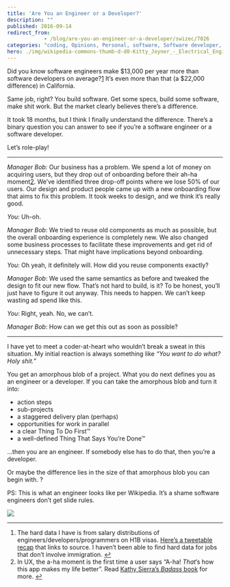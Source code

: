```yaml
---
title: 'Are You an Engineer or a Developer?'
description: ""
published: 2016-09-14
redirect_from: 
            - /blog/are-you-an-engineer-or-a-developer/swizec/7026
categories: "coding, Opinions, Personal, software, Software developer, Software development, Software engineer, Software engineering"
hero: ./img/wikipedia-commons-thumb-d-d0-Kitty_Joyner_-_Electrical_Engineer_-_GPN-2000-001933.jpg-800px-Kitty_Joyner_-_Electrical_Engineer_-_GPN-2000-001933.jpg
---
```

Did you know software engineers make $13,000 per year more than software developers on average?[1](#fn1-23616 "see footnote") It’s even more than that (a $22,000 difference) in California.

Same job, right? You build software. Get some specs, build some software, make shit work. But the market clearly believes there’s a difference.

It took 18 months, but I think I finally understand the difference. There’s a binary question you can answer to see if you’re a software engineer or a software developer.

Let’s role-play!

---

_Manager Bob:_ Our business has a problem. We spend a lot of money on acquiring users, but they drop out of onboarding before their ah-ha moment[2](#fn2-23616 "see footnote"). We’ve identified three drop-off points where we lose 50% of our users. Our design and product people came up with a new onboarding flow that aims to fix this problem. It took weeks to design, and we think it’s really good.

_You_: Uh-oh.

_Manager Bob_: We tried to reuse old components as much as possible, but the overall onboarding experience is completely new. We also changed some business processes to facilitate these improvements and get rid of unnecessary steps. That might have implications beyond onboarding.

_You_: Oh yeah, it definitely will. How did you reuse components exactly?

_Manager Bob_: We used the same semantics as before and tweaked the design to fit our new flow. That’s not hard to build, is it? To be honest, you’ll just have to figure it out anyway. This needs to happen. We can’t keep wasting ad spend like this.

_You_: Right, yeah. No, we can’t.

_Manager Bob_: How can we get this out as soon as possible?

---

I have yet to meet a coder-at-heart who wouldn’t break a sweat in this situation. My initial reaction is always something like _“You want to do what? Holy shit.”_

You get an amorphous blob of a project. What you do next defines you as an engineer or a developer. If you can take the amorphous blob and turn it into:

- action steps
- sub-projects
- a staggered delivery plan (perhaps)
- opportunities for work in parallel
- a clear Thing To Do First™
- a well-defined Thing That Says You’re Done™

…then you are an engineer. If somebody else has to do that, then you’re a developer.

Or maybe the difference lies in the size of that amorphous blob you can begin with. ?

PS: This is what an engineer looks like per Wikipedia. It’s a shame software engineers don’t get slide rules.

![](./img/wikipedia-commons-thumb-d-d0-Kitty_Joyner_-_Electrical_Engineer_-_GPN-2000-001933.jpg-800px-Kitty_Joyner_-_Electrical_Engineer_-_GPN-2000-001933.jpg)

---

1. The hard data I have is from salary distributions of engineers/developers/programmers on H1B visas. [Here’s a tweetable recap](https://twitter.com/swizec/status/569946812099862528) that links to source. I haven’t been able to find hard data for jobs that don’t involve immigration. [↩︎](#fnr1-23616 "return to article")
2. In UX, the a-ha moment is the first time a user says “A-ha! _That_’s how this app makes my life better”. Read [Kathy Sierra’s _Badass_ book](https://www.amazon.com/Badass-Making-Awesome-Kathy-Sierra/dp/1491919019) for more. [↩︎](#fnr2-23616 "return to article")

